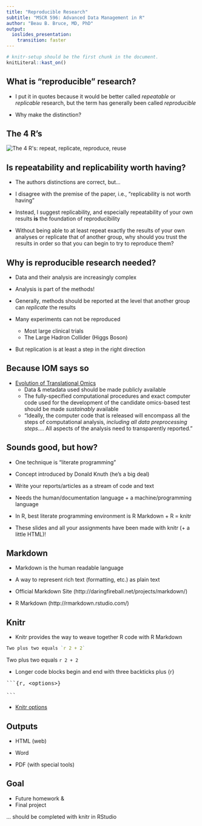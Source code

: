 ```yaml
---
title: "Reproducible Research"
subtitle: "MSCR 596: Advanced Data Management in R"
author: "Beau B. Bruce, MD, PhD"
output: 
  ioslides_presentation:
    transition: faster
---
```


````r
# knitr-setup should be the first chunk in the document.
knitLiteral::kast_on()
````


## What is "reproducible" research?

+ I put it in quotes because it would be better called *repeatable* or *replicable* research, but the term has generally been called
*reproducible*

+ Why make the distinction?

## The 4 R's

<img src="http://image.slidesharecdn.com/ismb2013keynotecleangoble-130726152010-phpapp01/95/ismbeccb-2013-keynote-goble-results-may-vary-what-is-reproducible-why-do-open-science-and-who-gets-the-credit-17-638.jpg" alt="The 4 R's: repeat, replicate, reproduce, reuse">

## Is repeatability and replicability worth having?

+ The authors distinctions are correct, but...

+ I disagree with the premise of the paper, i.e., "replicability is not worth having"

+ Instead, I suggest replicability, and especially repeatability of your own results **is** the foundation of reproducibility

+ Without being able to at least repeat exactly the results of your own analyses or replicate that of another group, why should you trust 
the results in order so that you can begin to try to reproduce them?

## Why is reproducible research needed?

+ Data and their analysis are increasingly complex

+ Analysis is part of the methods!  

+ Generally, methods should be reported at the level that another group can *replicate* the results

+ Many experiments can not be reproduced
    + Most large clinical trials
    + The Large Hadron Collider (Higgs Boson)
    
+ But replication is at least a step in the right direction
    
## Because IOM says so

+ [Evolution of Translational Omics](http://iom.nationalacademies.org/Reports/2012/Evolution-of-Translational-Omics.aspx)
    + Data & metadata used should be made publicly available
    + The fully-specified computational procedures and exact computer code used for the development of the candidate omics-based test should be
      made *sustainably* available
    + "Ideally, the computer code that is released will encompass all the steps of computational analysis, *including all data preprocessing steps*....
       All aspects of the analysis need to transparently reported."
       
## Sounds good, but how?

+ One technique is "literate programming"

+ Concept introduced by Donald Knuth (he's a big deal)

+ Write your reports/articles as a stream of code and text

+ Needs the human/documentation language + a machine/programming language

+ In R, best literate programming environment is R Markdown + R = knitr

+ These slides and all your assignments have been made with knitr (+ a little HTML)!

## Markdown

+ Markdown is the human readable language

+ A way to represent rich text (formatting, etc.) as plain text

+ Official Markdown Site (http://daringfireball.net/projects/markdown/)

+ R Markdown (http://rmarkdown.rstudio.com/)

## Knitr

+ Knitr provides the way to weave together R code with R Markdown

```r
Two plus two equals `r 2 + 2`
```

Two plus two equals `r 2 + 2`

+ Longer code blocks begin and end with three backticks plus {r}

<pre class="prettyprint lang-r">
<span class="str">```{r, &lt;options&gt;}</span>

<span class="str">```</span>
</pre>

+ [Knitr options](http://yihui.name/knitr/options/)

## Outputs

+ HTML (web)

+ Word

+ PDF (with special tools)

## Goal

+ Future homework &
+ Final project

... should be completed with knitr in RStudio
